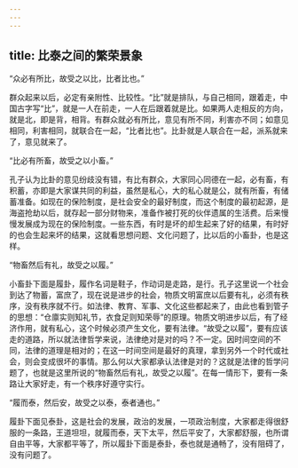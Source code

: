 ```yaml
---
---
---
```

title: 比泰之间的繁荣景象
---




“众必有所比，故受之以比，比者比也。”

群众起来以后，必定有亲附性、比较性。“比”就是排队，与自己相同，跟着走，中国古字写“比”，就是一人在前走，一人在后跟着就是比。如果两人走相反的方向，就是北，即是背，相背。有群众就必有所比，意见有所不同，利害亦不同；如意见相同，利害相同，就联合在一起，“比者比也”。比卦就是人联合在一起，派系就来了，意见就来了。

“比必有所畜，故受之以小畜。”

孔子认为比卦的意见纷歧没有错，有比有群众，大家同心同德在一起，必有畜，有积蓄，亦即是大家谋共同的利益，虽然是私心，大的私心就是公，就有所畜，有储蓄准备。如现在的保险制度，是社会安全的最好制度，而这个制度的最初起源，是海盗抢劫以后，就存起一部分财物来，准备作被打死的伙伴遗属的生活费。后来慢慢发展成为现在的保险制度。一些东西，有时是坏的却生起来了好的结果，有时好的也会生起来坏的结果，这就看思想问题、文化问题了，比以后的小畜卦，也是这样。

“物畜然后有礼，故受之以履。”

小畜卦下面是履卦，履作名词是鞋子，作动词是走路，是行。孔子这里说一个社会到达了物蓄，富庶了，现在说是进步的社会，物质文明富庶以后要有礼，必须有秩序，没有秩序就不行。如法律、教育、军事、文化这些都起来了，由此也看到管子的思想：“仓廪实则知礼节，衣食足则知荣辱”的原理。物质文明进步以后，有了经济作用，就有私心，这个时候必须产生文化，要有法律。“故受之以履”，要有应该走的道路，所以就法律哲学来说，法律绝对是对的吗？不一定。因时间空间的不同，法律的道理是相对的；在这一时间空间是最好的真理，拿到另外一个时代或社会，则会变成很坏的事情。那么何以大家都承认法律是对的？这就是法律的哲学问题了，也就是这里所说的“物畜然后有礼，故受之以履”。在每一情形下，要有一条路让大家好走，有一个秩序好遵守实行。

“履而泰，然后安，故受之以泰，泰者通也。”

履卦下面见泰卦，这是社会的发展，政治的发展，一项政治制度，大家都走得很舒服的一条路，王道坦坦，就履而泰，天下太平，然后平安了，大家都舒服，也所谓自由平等，大家都平等了，所以履卦下面是泰卦，泰也就是通畅了，没有阻碍了，没有问题了。